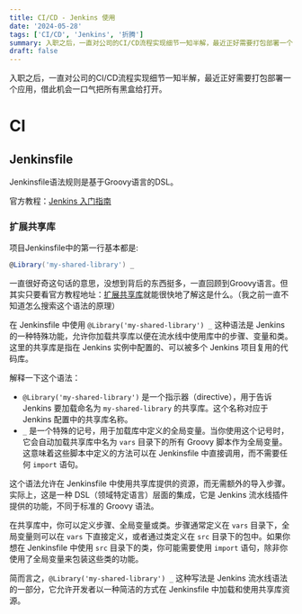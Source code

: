 ```yaml
---
title: CI/CD - Jenkins 使用
date: '2024-05-28'
tags: ['CI/CD', 'Jenkins', '折腾']
summary: 入职之后，一直对公司的CI/CD流程实现细节一知半解，最近正好需要打包部署一个应用，借此机会一口气把所有黑盒给打开。
draft: false
---
```


入职之后，一直对公司的CI/CD流程实现细节一知半解，最近正好需要打包部署一个应用，借此机会一口气把所有黑盒给打开。

# CI

## Jenkinsfile

Jenkinsfile语法规则是基于Groovy语言的DSL。

官方教程：[Jenkins 入门指南](https://www.jenkins.io/zh/doc/pipeline/tour/getting-started/)

### 扩展共享库
项目Jenkinsfile中的第一行基本都是:
```groovy
@Library('my-shared-library') _
```
一直很好奇这句话的意思，没想到背后的东西挺多，一直回顾到Groovy语言。但其实只要看官方教程地址：[扩展共享库](https://www.jenkins.io/zh/doc/book/pipeline/shared-libraries/)就能很快地了解这是什么。（我之前一直不知道怎么搜索这个语法的原理）

在 Jenkinsfile 中使用 `@Library('my-shared-library') _` 这种语法是 Jenkins 的一种特殊功能，允许你加载共享库以便在流水线中使用库中的步骤、变量和类。这里的共享库是指在 Jenkins 实例中配置的、可以被多个 Jenkins 项目复用的代码库。

解释一下这个语法：

- `@Library('my-shared-library')` 是一个指示器（directive），用于告诉 Jenkins 要加载命名为 `my-shared-library` 的共享库。这个名称对应于 Jenkins 配置中的共享库名称。
- `_` 是一个特殊的记号，用于加载库中定义的全局变量。当你使用这个记号时，它会自动加载共享库中名为 `vars` 目录下的所有 Groovy 脚本作为全局变量。这意味着这些脚本中定义的方法可以在 Jenkinsfile 中直接调用，而不需要任何 `import` 语句。

这个语法允许在 Jenkinsfile 中使用共享库提供的资源，而无需额外的导入步骤。实际上，这是一种 DSL（领域特定语言）层面的集成，它是 Jenkins 流水线插件提供的功能，不同于标准的 Groovy 语法。

在共享库中，你可以定义步骤、全局变量或类。步骤通常定义在 `vars` 目录下，全局变量则可以在 `vars` 下直接定义，或者通过类定义在 `src` 目录下的包中。如果你想在 Jenkinsfile 中使用 `src` 目录下的类，你可能需要使用 `import` 语句，除非你使用了全局变量来包装这些类的功能。

简而言之，`@Library('my-shared-library') _` 这种写法是 Jenkins 流水线语法的一部分，它允许开发者以一种简洁的方式在 Jenkinsfile 中加载和使用共享库资源。

